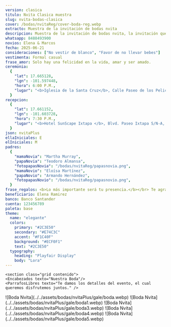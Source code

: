 ```yaml
---
version: clasica
titulo: Nvita Clasica muestra
slug: nvita-bodas-clasica
cover: /bodas/nvitaReg/cover-boda-reg.webp
extracto: Muestra de la invitación de bodas nvita
descripcion: Muestra de la invitación de bodas nvita, la invitación que tiene más de lo básico.
whatsapp: 8488493900
novios: Elena & Marcos
fecha: 2025-06-21
consideraciones: ["No vestir de blanco", "Favor de no llevar bebes"]
vestimenta: Formal casual
frase_amor: Solo hay una felicidad en la vida, amar y ser amado.
ceremonia:
  {
    "lat": 17.665128,
    "lgn": -101.597448,
    "hora": 6:00 P.M.,
    "lugar": "<b>Iglesia de la Santa Cruz</b>, Calle Paseo de los Pelicanos 40883, Ixtapa Gro. (frente a la Moraleja)",
  }
recepcion:
  {
    "lat": 17.661152,
    "lgn": -101.603728,
    "hora": 7:30 P.M.,
    "lugar": "<b>Hotel SunScape Ixtapa </b>, Blvd. Paseo Ixtapa S/N-A, 40884 Zihuatanejo, Gro Blvd. Paseo Ixtapa S/N-A, 40884 Zihuatanejo, Gro.",
  }
json: nvitaPlus
ellaIniciales: E
elIniciales: M
padres:
  {
    "mamaNovia": "Martha Murray",
    "papaNovia": "Teodoro Almansa",
    "fotopapasNovia": "/bodas/nvitaReg/papasnovia.png",
    "mamaNovio": "Eloísa Martínez",
    "papaNovio": "Armando Hernández",
    "fotopapasNovio": "/bodas/nvitaReg/papasnovio.png",
  }
frase_regalos: <b>Lo más importante será tu presencia.</b></br> Te agradecemos si aparte nos deseas hacer un regalo en este día tan especial.
beneficiario: Elena Ramirez
banco: Banco Santander
cuenta: 123456789
paleta: base
theme:
  name: "elegante"
  colors:
    primary: "#2C3E50"
    secondary: "#E74C3C"
    accent: "#F1C40F"
    background: "#ECF0F1"
    text: "#2C3E50"
  typography:
    heading: "Playfair Display"
    body: "Lora"
---
```



  <Hero
    nombres={frontmatter.novios}
    fecha={frontmatter.fecha}
    ellaIniciales={frontmatter.ellaIniciales}
    elIniciales={frontmatter.elIniciales}
    cover={frontmatter.cover}
    tema={frontmatter.theme}
    client:load
  /> 


<section class="grid pantalla">
  <Padres
    mamaNovia={frontmatter.padres.mamaNovia}
    papaNovia={frontmatter.padres.papaNovia}
    fotopapasNovia={frontmatter.padres.fotopapasNovia}
    mamaNovio={frontmatter.padres.mamaNovio}
    papaNovio={frontmatter.padres.papaNovio}
    fotopapasNovio={frontmatter.padres.fotopapasNovio}
  />
</section>



<Pases folder={frontmatter.json} client:load />

<section class="grid contenido"> 
<ProgresoInvitados
  email="claudiomonzoni@hotmail.com"
  porcentajeMostrarInvitados={20}
  frase="¡Ya casi completamos la lista de invitados!"
  mostrarSiempre={true}
/>
</section>

<section class="grid contenido">
  <Frase frase={frontmatter.frase_amor} />
</section>

    <section class="grid contenido">
    <Encabezados texto="Nuestra Boda"/>
    <ParrafosLibres texto="Te damos los detalles del evento, el cual queremos disfrutemos juntos." />

  </section>


<section class="grid contenido">
  <div class="bandejaLugares">
    <BloqueMapa
      encabezado="Ceremonia"
      dir={frontmatter.ceremonia.lugar}
      horario={frontmatter.ceremonia.hora}
      lat={frontmatter.ceremonia.lat}
      lng={frontmatter.ceremonia.lgn}
      mapName="mapa1"
      icono="iglesia"
    />
    <BloqueMapa
      encabezado="Recepción"
      dir={frontmatter.recepcion.lugar}
      horario={frontmatter.recepcion.hora}
      lat={frontmatter.recepcion.lat}
      lng={frontmatter.recepcion.lgn}
      mapName="mapa2"
      icono="espantasuegras"
    />
  </div>
</section>

<section class="grid pantalla flex margen-arriba-abajo">
  <Detalles lista={frontmatter.consideraciones} encabezado="Consideraciones" />
  <Detalles encabezado="Codigo de vestir" vestimenta={frontmatter.vestimenta} />
</section>

<section class="grid contenido">

  <Regalos
      frase={frontmatter.frase_regalos}
      beneficiario={frontmatter.beneficiario}
      banco={frontmatter.banco}
      cuenta={frontmatter.cuenta}
    />
</section>

<section class="grid contenido">
  <Contador fecha={frontmatter.fecha} />
</section>
<section class="grid pantalla">
  <Galeria>
    ![Boda Nvita](../../assets/bodas/nvitaPlus/gale/boda.webp) ![Boda
    Nvita](../../assets/bodas/nvitaPlus/gale/boda1.webp) ![Boda
    Nvita](../../assets/bodas/nvitaPlus/gale/boda3.webp) ![Boda
    Nvita](../../assets/bodas/nvitaPlus/gale/boda4.webp) ![Boda
    Nvita](../../assets/bodas/nvitaPlus/gale/boda5.webp)
  </Galeria>
</section>

<section class="grid contenido"> 
  <MensajeVip />
</section>

<Confirmacion
  whatsapp={frontmatter.whatsapp}
  dias_antes={15}
  version={frontmatter.version}
  tipoEvento="boda"
  client:only="react"
/>


